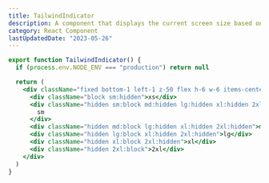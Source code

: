 ```yaml
---
title: TailwindIndicator
description: A component that displays the current screen size based on Tailwind CSS breakpoints.
category: React Component
lastUpdatedDate: "2023-05-26"
---
```


```jsx showLineNumbers
export function TailwindIndicator() {
  if (process.env.NODE_ENV === "production") return null

  return (
    <div className="fixed bottom-1 left-1 z-50 flex h-6 w-6 items-center justify-center rounded-full bg-gray-800 p-3 font-mono text-xs text-white">
      <div className="block sm:hidden">xs</div>
      <div className="hidden sm:block md:hidden lg:hidden xl:hidden 2xl:hidden">
        sm
      </div>
      <div className="hidden md:block lg:hidden xl:hidden 2xl:hidden">md</div>
      <div className="hidden lg:block xl:hidden 2xl:hidden">lg</div>
      <div className="hidden xl:block 2xl:hidden">xl</div>
      <div className="hidden 2xl:block">2xl</div>
    </div>
  )
}
```
